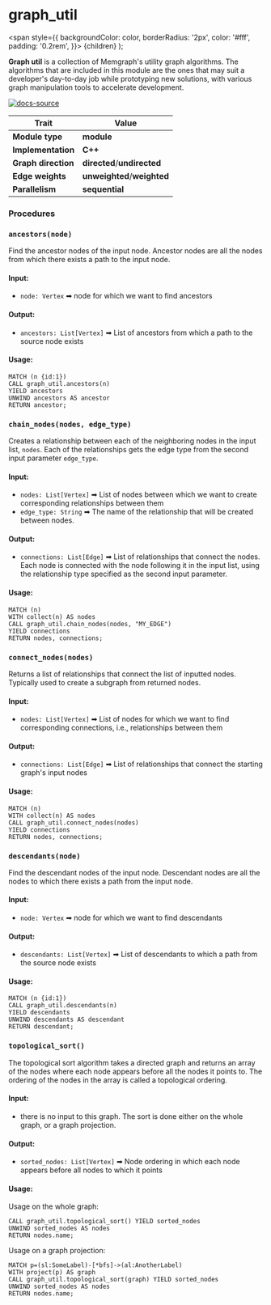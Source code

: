 # graph_util

<span
style={{
  backgroundColor: color,
  borderRadius: '2px',
  color: '#fff',
  padding: '0.2rem',
}}>
{children}
</span>
);

**Graph util** is a collection of Memgraph's utility graph algorithms. The algorithms that are included in this module
are the ones that may suit a developer's day-to-day job while prototyping new
solutions, with various graph manipulation tools to accelerate development. 

[![docs-source](https://img.shields.io/badge/source-graph_util-FB6E00?logo=github&style=for-the-badge)](https://github.com/memgraph/mage/blob/cpp/graph_util_module)

| Trait               | Value                                                                                                     |
| ------------------- | --------------------------------------------------------------------------------------------------------- |
| **Module type**     | <Highlight color="#FB6E00">**module**</Highlight>                                                         |
| **Implementation**  | <Highlight color="#FB6E00">**C++**</Highlight>                                                           |
| **Graph direction** | <Highlight color="#FB6E00">**directed**</Highlight>/<Highlight color="#FB6E00">**undirected**</Highlight> |
| **Edge weights**    | <Highlight color="#FB6E00">**unweighted**</Highlight>/<Highlight color="#FB6E00">**weighted**</Highlight> |
| **Parallelism**     | <Highlight color="#FB6E00">**sequential**</Highlight>                                                   |

### Procedures


### `ancestors(node)`

Find the ancestor nodes of the input node. Ancestor nodes are all the nodes from which
there exists a path to the input node.

#### Input:

- `node: Vertex` ➡ node for which we want to find ancestors


#### Output:

- `ancestors: List[Vertex]` ➡ List of ancestors from which a path to the source node exists

#### Usage:

```cypher
MATCH (n {id:1})
CALL graph_util.ancestors(n)
YIELD ancestors
UNWIND ancestors AS ancestor
RETURN ancestor;
```

### `chain_nodes(nodes, edge_type)`

Creates a relationship between each of the neighboring nodes in the input list, `nodes`. Each of the relationships
gets the edge type from the second input parameter `edge_type`.

#### Input:

- `nodes: List[Vertex]` ➡ List of nodes between which we want to create corresponding relationships between them
- `edge_type: String` ➡ The name of the relationship that will be created between nodes.


#### Output:

- `connections: List[Edge]` ➡ List of relationships that connect the nodes. Each node is connected with the node following it in the input list, using the relationship type specified as the second input parameter.

#### Usage:

```cypher
MATCH (n)
WITH collect(n) AS nodes
CALL graph_util.chain_nodes(nodes, "MY_EDGE")
YIELD connections
RETURN nodes, connections;
```

### `connect_nodes(nodes)`

Returns a list of relationships that connect the list of inputted nodes. 
Typically used to create a subgraph from returned nodes.
#### Input:

- `nodes: List[Vertex]` ➡ List of nodes for which we want to find corresponding connections, i.e., relationships between them


#### Output:

- `connections: List[Edge]` ➡ List of relationships that connect the starting graph's input nodes

#### Usage:

```cypher
MATCH (n)
WITH collect(n) AS nodes
CALL graph_util.connect_nodes(nodes)
YIELD connections
RETURN nodes, connections;
```

### `descendants(node)`

Find the descendant nodes of the input node. Descendant nodes are all the nodes to which
there exists a path from the input node.

#### Input:

- `node: Vertex` ➡ node for which we want to find descendants


#### Output:

- `descendants: List[Vertex]` ➡ List of descendants to which a path from the source node exists

#### Usage:

```cypher
MATCH (n {id:1})
CALL graph_util.descendants(n)
YIELD descendants
UNWIND descendants AS descendant
RETURN descendant;
```

### `topological_sort()`

The topological sort algorithm takes a directed graph and returns an array of the nodes where each node appears before all the nodes it points to. The ordering of the nodes in the array is called a topological ordering.

#### Input:

- there is no input to this graph. The sort is done either on the whole graph, or a graph projection.


#### Output:

- `sorted_nodes: List[Vertex]` ➡ Node ordering in which each node appears before all nodes to which it points

#### Usage:

Usage on the whole graph:
```cypher
CALL graph_util.topological_sort() YIELD sorted_nodes
UNWIND sorted_nodes AS nodes
RETURN nodes.name;
```

Usage on a graph projection:
```cypher
MATCH p=(sl:SomeLabel)-[*bfs]->(al:AnotherLabel)
WITH project(p) AS graph
CALL graph_util.topological_sort(graph) YIELD sorted_nodes
UNWIND sorted_nodes AS nodes
RETURN nodes.name;
```